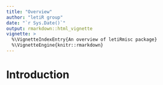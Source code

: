 ```yaml
---
title: "Overview"
author: "letiR group"
date: "`r Sys.Date()`"
output: rmarkdown::html_vignette
vignette: >
  %\VignetteIndexEntry{An overview of letiRmisc package}
  %\VignetteEngine{knitr::rmarkdown}
---
```



<!-- http://r-pkgs.had.co.nz/vignettes.html -->

# Introduction
